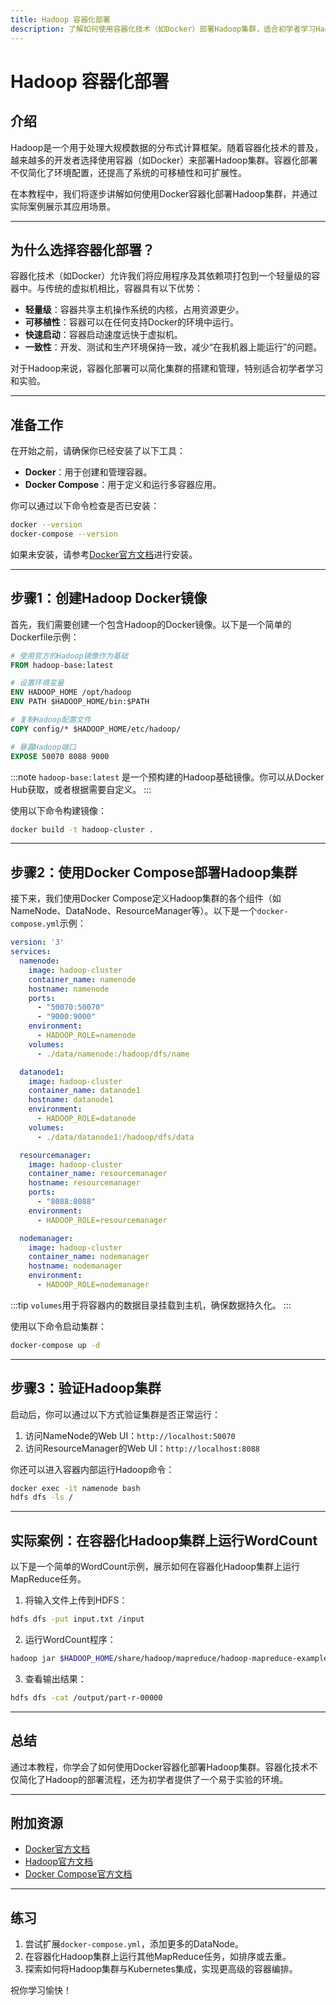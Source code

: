 ```yaml
---
title: Hadoop 容器化部署
description: 了解如何使用容器化技术（如Docker）部署Hadoop集群，适合初学者学习Hadoop云部署的入门指南。
---
```


# Hadoop 容器化部署

## 介绍

Hadoop是一个用于处理大规模数据的分布式计算框架。随着容器化技术的普及，越来越多的开发者选择使用容器（如Docker）来部署Hadoop集群。容器化部署不仅简化了环境配置，还提高了系统的可移植性和可扩展性。

在本教程中，我们将逐步讲解如何使用Docker容器化部署Hadoop集群，并通过实际案例展示其应用场景。

---

## 为什么选择容器化部署？

容器化技术（如Docker）允许我们将应用程序及其依赖项打包到一个轻量级的容器中。与传统的虚拟机相比，容器具有以下优势：

- **轻量级**：容器共享主机操作系统的内核，占用资源更少。
- **可移植性**：容器可以在任何支持Docker的环境中运行。
- **快速启动**：容器启动速度远快于虚拟机。
- **一致性**：开发、测试和生产环境保持一致，减少“在我机器上能运行”的问题。

对于Hadoop来说，容器化部署可以简化集群的搭建和管理，特别适合初学者学习和实验。

---

## 准备工作

在开始之前，请确保你已经安装了以下工具：

- **Docker**：用于创建和管理容器。
- **Docker Compose**：用于定义和运行多容器应用。

你可以通过以下命令检查是否已安装：

```bash
docker --version
docker-compose --version
```

如果未安装，请参考[Docker官方文档](https://docs.docker.com/get-docker/)进行安装。

---

## 步骤1：创建Hadoop Docker镜像

首先，我们需要创建一个包含Hadoop的Docker镜像。以下是一个简单的Dockerfile示例：

```dockerfile
# 使用官方的Hadoop镜像作为基础
FROM hadoop-base:latest

# 设置环境变量
ENV HADOOP_HOME /opt/hadoop
ENV PATH $HADOOP_HOME/bin:$PATH

# 复制Hadoop配置文件
COPY config/* $HADOOP_HOME/etc/hadoop/

# 暴露Hadoop端口
EXPOSE 50070 8088 9000
```

:::note
`hadoop-base:latest` 是一个预构建的Hadoop基础镜像。你可以从Docker Hub获取，或者根据需要自定义。
:::

使用以下命令构建镜像：

```bash
docker build -t hadoop-cluster .
```

---

## 步骤2：使用Docker Compose部署Hadoop集群

接下来，我们使用Docker Compose定义Hadoop集群的各个组件（如NameNode、DataNode、ResourceManager等）。以下是一个`docker-compose.yml`示例：

```yaml
version: '3'
services:
  namenode:
    image: hadoop-cluster
    container_name: namenode
    hostname: namenode
    ports:
      - "50070:50070"
      - "9000:9000"
    environment:
      - HADOOP_ROLE=namenode
    volumes:
      - ./data/namenode:/hadoop/dfs/name

  datanode1:
    image: hadoop-cluster
    container_name: datanode1
    hostname: datanode1
    environment:
      - HADOOP_ROLE=datanode
    volumes:
      - ./data/datanode1:/hadoop/dfs/data

  resourcemanager:
    image: hadoop-cluster
    container_name: resourcemanager
    hostname: resourcemanager
    ports:
      - "8088:8088"
    environment:
      - HADOOP_ROLE=resourcemanager

  nodemanager:
    image: hadoop-cluster
    container_name: nodemanager
    hostname: nodemanager
    environment:
      - HADOOP_ROLE=nodemanager
```

:::tip
`volumes`用于将容器内的数据目录挂载到主机，确保数据持久化。
:::

使用以下命令启动集群：

```bash
docker-compose up -d
```

---

## 步骤3：验证Hadoop集群

启动后，你可以通过以下方式验证集群是否正常运行：

1. 访问NameNode的Web UI：`http://localhost:50070`
2. 访问ResourceManager的Web UI：`http://localhost:8088`

你还可以进入容器内部运行Hadoop命令：

```bash
docker exec -it namenode bash
hdfs dfs -ls /
```

---

## 实际案例：在容器化Hadoop集群上运行WordCount

以下是一个简单的WordCount示例，展示如何在容器化Hadoop集群上运行MapReduce任务。

1. 将输入文件上传到HDFS：

```bash
hdfs dfs -put input.txt /input
```

2. 运行WordCount程序：

```bash
hadoop jar $HADOOP_HOME/share/hadoop/mapreduce/hadoop-mapreduce-examples-3.3.1.jar wordcount /input /output
```

3. 查看输出结果：

```bash
hdfs dfs -cat /output/part-r-00000
```

---

## 总结

通过本教程，你学会了如何使用Docker容器化部署Hadoop集群。容器化技术不仅简化了Hadoop的部署流程，还为初学者提供了一个易于实验的环境。

---

## 附加资源

- [Docker官方文档](https://docs.docker.com/)
- [Hadoop官方文档](https://hadoop.apache.org/docs/stable/)
- [Docker Compose官方文档](https://docs.docker.com/compose/)

---

## 练习

1. 尝试扩展`docker-compose.yml`，添加更多的DataNode。
2. 在容器化Hadoop集群上运行其他MapReduce任务，如排序或去重。
3. 探索如何将Hadoop集群与Kubernetes集成，实现更高级的容器编排。

祝你学习愉快！